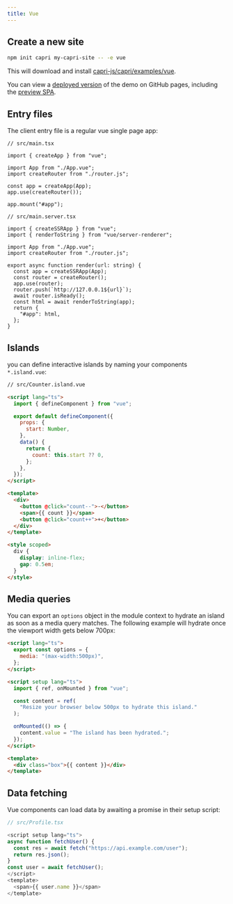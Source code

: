 ```yaml
---
title: Vue
---
```


## Create a new site

```bash
npm init capri my-capri-site -- -e vue
```

This will download and install [capri-js/capri/examples/vue](https://github.com/capri-js/capri/tree/main/examples/vue).

You can view a [deployed version](https://capri-js.github.io/capri/vue/) of the demo on GitHub pages,
including the [preview SPA](https://capri-js.github.io/capri/vue/preview/).

## Entry files

The client entry file is a regular vue single page app:

```tsx
// src/main.tsx

import { createApp } from "vue";

import App from "./App.vue";
import createRouter from "./router.js";

const app = createApp(App);
app.use(createRouter());

app.mount("#app");
```

```tsx
// src/main.server.tsx

import { createSSRApp } from "vue";
import { renderToString } from "vue/server-renderer";

import App from "./App.vue";
import createRouter from "./router.js";

export async function render(url: string) {
  const app = createSSRApp(App);
  const router = createRouter();
  app.use(router);
  router.push(`http://127.0.0.1${url}`);
  await router.isReady();
  const html = await renderToString(app);
  return {
    "#app": html,
  };
}
```

## Islands

you can define interactive islands by naming your components `*.island.vue`:

```html
// src/Counter.island.vue

<script lang="ts">
  import { defineComponent } from "vue";

  export default defineComponent({
    props: {
      start: Number,
    },
    data() {
      return {
        count: this.start ?? 0,
      };
    },
  });
</script>

<template>
  <div>
    <button @click="count--">-</button>
    <span>{{ count }}</span>
    <button @click="count++">+</button>
  </div>
</template>

<style scoped>
  div {
    display: inline-flex;
    gap: 0.5em;
  }
</style>
```

## Media queries

You can export an `options` object in the module context to hydrate an island
as soon as a media query matches. The following example will hydrate once the
viewport width gets below 700px:

```html
<script lang="ts">
  export const options = {
    media: "(max-width:500px)",
  };
</script>

<script setup lang="ts">
  import { ref, onMounted } from "vue";

  const content = ref(
    "Resize your browser below 500px to hydrate this island."
  );

  onMounted(() => {
    content.value = "The island has been hydrated.";
  });
</script>

<template>
  <div class="box">{{ content }}</div>
</template>
```

## Data fetching

Vue components can load data by awaiting a promise in their setup script:

```ts
// src/Profile.tsx

<script setup lang="ts">
async function fetchUser() {
  const res = await fetch("https://api.example.com/user");
  return res.json();
}
const user = await fetchUser();
</script>
<template>
  <span>{{ user.name }}</span>
</template>

```
